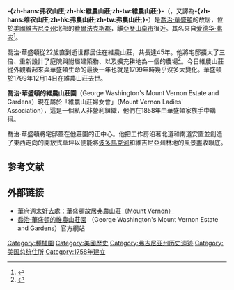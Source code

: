 {{noteTA
|T=zh-hans:弗农山庄;zh-hk:維農山莊;zh-tw:維農山莊;
|dt=大陆：:弗农山庄；台灣：維農山莊；香港：維農山莊；
|1=zh-hans:弗农山庄;zh-hk:維農山莊;zh-tw:維農山莊;
|2=zh-hans:弗吉尼亚州;zh-hk:維珍尼亞州;zh-tw:維吉尼亞州;
|3=zh-hans:费尔法克斯县;zh-hk:費爾法克斯郡;zh-tw:費爾法克斯郡;
|4=zh-hans:亚历山德里亚;zh-hk:亞歷山大;zh-tw:亞歷山卓;
|5=zh:佐治;zh-hans:乔治;zh-hk:佐治;zh-sg:乔治;zh-tw:喬治;zh-cn:乔治
}}{{Infobox NRHP
| name = Mount Vernon
| nrhp_type = nhl
| designated_other1 = Virginia Landmarks Register
| designated_other1_date =  1969年9月9日<ref name=register>{{cite web
 |title        = Virginia Landmarks Register
 |url          = http://www.dhr.virginia.gov/registers/Counties/Fairfax/029-0054_Mount_Vernon_1966_Final_Nomination.pdf
 |publisher    = Virginia Department of Historic Resources
 |accessdate   = May 15, 2016
 |archive-url  = https://web.archive.org/web/20160304063538/http://www.dhr.virginia.gov/registers/Counties/Fairfax/029-0054_Mount_Vernon_1966_Final_Nomination.pdf|archivedate= 2016
}}</ref>
| designated_other1_number = 029-0054
| designated_other1_num_position = bottom
| image = WestFrontMansionMountVernon.jpg
| caption = Mount Vernon Estate
| coordinates = {{coord|38.7080|-77.0861|region:US-VA_type:landmark|format=dms|display=inline,title}}
| locmapin = USA
| map_label = Mount Vernon
| label_position = left
| map_alt =
| map_caption =
| location = [[費爾法克斯郡_(維吉尼亞州)|費爾法克斯郡]]
| nearest_city = [[亞歷山卓_(維吉尼亞州)|亞歷山卓]]
| area = {{convert|500|acre|ha}}
| built = 1758
| architect =
| architecture = [[帕拉第奥式建筑|帕拉第奥式建筑]]
| added = 1960年12月19日<ref name="nris">{{NRISref|version=2010a}}</ref>
| refnum = 66000833<ref name="nris"/>
| mpsub =
| governing_body =
}}
'''-{zh-hans:弗农山庄;zh-hk:維農山莊;zh-tw:維農山莊;}-'''（{{lang-en|'''Mount Vernon'''}}，又譯為'''-{zh-hans:维农山庄;zh-hk:弗農山莊;zh-tw:弗農山莊;}-'''）是[[喬治·華盛頓|喬治·華盛頓]]的故居，位於[[美國|美國]][[維吉尼亞州|維吉尼亞州]]北部的[[費爾法克斯郡_(維吉尼亞州)|費爾法克斯郡]]，離[[亞歷山卓_(維吉尼亞州)|亞歷山卓市]]很近。其名来自[[爱德华·弗农|爱德华·弗农]]<ref>{{cite web|title=Frequently Asked Questions |url=http://gwpapers.virginia.edu/project/faq/mtvernon.html |work=The Papers of George Washington |publisher=University of Virginia |accessdate=25 May 2013 |archiveurl=https://web.archive.org/web/20130530010843/http://gwpapers.virginia.edu/project/faq/mtvernon.html |archivedate= 2013 }}</ref>。

喬治·華盛頓從22歲直到逝世都居住在維農山莊，共長達45年。他將宅邸擴大了三倍、重新設計了庭院與附屬建築物、以及擴充耕地為一個{{convert|8000|acre}}的農場<ref name=aboutMV>{{Cite web|url=https://www.mountvernon.org/about/|title=About Mount Vernon|website=George Washington's Mount Vernon|language=en|accessdate=5 Feb 2019|archiveurl=https://web.archive.org/web/20190207015225/https://www.mountvernon.org/about/|archive-date=2019}}</ref>。今日維農山莊從外觀看起來與華盛頓生命的最後一年也就是1799年時幾乎沒多大變化。華盛頓於1799年12月14日在維農山莊去世。

'''喬治·華盛頓的維農山莊園'''（George Washington's Mount Vernon Estate and Gardens）現在屬於「維農山莊婦女會」（Mount Vernon Ladies' Association），這是一個私人非營利組織，他們在1858年由華盛頓家族手中購得。

喬治·華盛頓將宅邸蓋在他莊園的正中心。他把工作房沿著北道和南道安置並創造了東西走向的開放式草坪以便能將[[波多馬克河|波多馬克河]]和維吉尼亞州林地的風景盡收眼底。

==参考文献==
{{reflist}}
{{Commonscat|Mount Vernon}}

== 外部链接 ==
* [http://www.epochtimes.com/b5/3/9/29/n384973.htm 華府週末好去處：華盛頓故居弗農山莊（Mount Vernon）] {{Wayback|url=http://www.epochtimes.com/b5/3/9/29/n384973.htm |date=20210305035300 }}
* [http://www.mountvernon.org/ 喬治·華盛頓的維農山莊園] {{Wayback|url=http://www.mountvernon.org/ |date=19961111120437 }}（George Washington's Mount Vernon Estate and Gardens）官方網站{{en icon}}

[[Category:種植園|Category:種植園]]
[[Category:美國歷史|Category:美國歷史]]
[[Category:弗吉尼亚州历史遗迹|Category:弗吉尼亚州历史遗迹]]
[[Category:美国总统住所|Category:美国总统住所]]
[[Category:1758年建立|Category:1758年建立]]